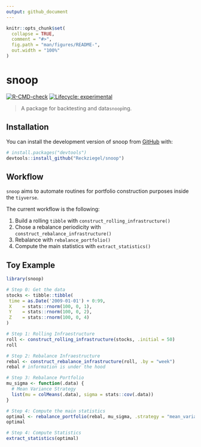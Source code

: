 ```yaml
---
output: github_document
---
```


<!-- README.md is generated from README.Rmd. Please edit that file -->

```r
knitr::opts_chunk$set(
  collapse = TRUE,
  comment = "#>",
  fig.path = "man/figures/README-",
  out.width = "100%"
)
```

# snoop

<!-- badges: start -->
[![R-CMD-check](https://github.com/Reckziegel/snoop/workflows/R-CMD-check/badge.svg)](https://github.com/Reckziegel/snoop/actions)
[![Lifecycle: experimental](https://img.shields.io/badge/lifecycle-experimental-orange.svg)](https://lifecycle.r-lib.org/articles/stages.html#experimental)
<!-- badges: end -->

> A package for backtesting and data`snoop`ing.

## Installation

You can install the development version of snoop from [GitHub](https://github.com/) with:

``` r
# install.packages("devtools")
devtools::install_github("Reckziegel/snoop")
```

## Workflow

`snoop` aims to automate routines for portfolio construction purposes inside the `tiyverse`.

The current workflow is the following:

1. Build a rolling `tibble` with `construct_rolling_infrastructure()`
2. Chose a rebalance periodicity with `construct_rebalance_infrastructure()`
3. Rebalance with `rebalance_portfolio()`
4. Compute the main statistics with `extract_statistics()`

## Toy Example

```r
library(snoop)

# Step 0: Get the data
stocks <- tibble::tibble(
 time = as.Date('2009-01-01') + 0:99,
 X    = stats::rnorm(100, 0, 1),
 Y    = stats::rnorm(100, 0, 2),
 Z    = stats::rnorm(100, 0, 4)
)

# Step 1: Rolling Infraestructure
roll <- construct_rolling_infrastructure(stocks, .initial = 50)
roll

# Step 2: Rebalance Infraestructure
rebal <- construct_rebalance_infrastructure(roll, .by = "week")
rebal # information is under the hood

# Step 3: Rebalance Portfolio
mu_sigma <- function(.data) {
  # Mean Variance Strategy
  list(mu = colMeans(.data), sigma = stats::cov(.data)) 
}

# Step 4: Compute the main statistics
optimal <- rebalance_portfolio(rebal, mu_sigma, .strategy = "mean_variance")
optimal

# Step 4: Compute Statistics
extract_statistics(optimal)
```
